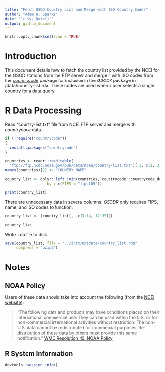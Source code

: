 ```yaml
---
title: "Fetch GSOD Country List and Merge with ISO Country Codes"
author: "Adam H. Sparks"
date: "`r Sys.Date()`"
output: github_document
---
```


```r
knitr::opts_chunk$set(echo = TRUE)
```
# Introduction

This document details how to fetch the country list provided by the NCEI for
the GSOD stations from the FTP server and merge it with ISO codes from the
[_countrycode_](https://cran.r-project.org/package=countrycode)
package for inclusion in the _GSODR_ package in /data/country-list.rda. These
codes are used when a user selects a single country for a data query.

# R Data Processing

Read "country-list.txt" file from NCEI FTP server and merge with _countrycode_
data.

```r
if (!require("countrycode"))
{
  install.packages("countrycode")
}

countries <- readr::read_table(
  "ftp://ftp.ncdc.noaa.gov/pub/data/noaa/country-list.txt")[-1, c(1, 3)]
names(countries)[2] <- "COUNTRY_NAME"

country_list <- dplyr::left_join(countries, countrycode::countrycode_data,
                   by = c(FIPS = "fips105"))

print(country_list)
```

There are unnecessary data in several columns. _GSODR_ only requires FIPS, name,
and ISO codes to function.

```r

country_list <- (country_list[, -c(3:14, 17:35)])

country_list
```

Write .rda file to disk.

```r
save(country_list, file = "../inst/extdata/country_list.rda",
     compress = "bzip2")
```
# Notes

## NOAA Policy

Users of these data should take into account the following (from the 
[NCEI website](http://www7.ncdc.noaa.gov/CDO/cdoselect.cmd?datasetabbv=GSOD&countryabbv=&georegionabbv=)): 

> "The following data and products may have conditions placed on their
> international commercial use. They can be used within the U.S. or for
> non-commercial international activities without restriction. The non-U.S.
> data cannot be redistributed for commercial purposes. Re-distribution of these
> data by others must provide this same notification."
[WMO Resolution 40. NOAA Policy](http://www.wmo.int/pages/about/Resolution40.html)

## R System Information

```r
devtools::session_info()
```
